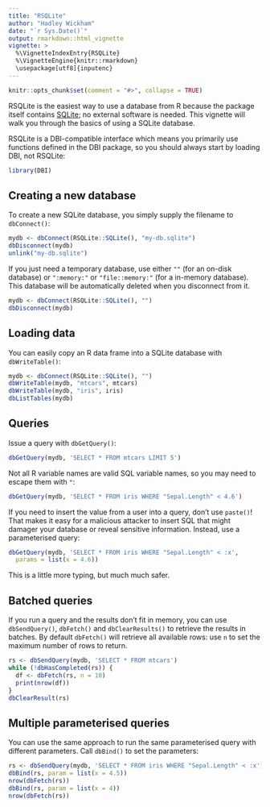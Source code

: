 ```yaml
---
title: "RSQLite"
author: "Hadley Wickham"
date: "`r Sys.Date()`"
output: rmarkdown::html_vignette
vignette: >
  %\VignetteIndexEntry{RSQLite}
  %\VignetteEngine{knitr::rmarkdown}
  \usepackage[utf8]{inputenc}
---
```


```r
knitr::opts_chunk$set(comment = "#>", collapse = TRUE)
```

RSQLite is the easiest way to use a database from R because the package itself contains [SQLite](https://www.sqlite.org); no external software is needed. This vignette will walk you through the basics of using a SQLite database.

RSQLite is a DBI-compatible interface which means you primarily use functions defined in the DBI package, so you should always start by loading DBI, not RSQLite:

```r
library(DBI)
```

## Creating a new database

To create a new SQLite database, you simply supply the filename to `dbConnect()`:

```r
mydb <- dbConnect(RSQLite::SQLite(), "my-db.sqlite")
dbDisconnect(mydb)
unlink("my-db.sqlite")
```

If you just need a temporary database, use either `""` (for an on-disk database) or `":memory:"` or `"file::memory:"` (for a in-memory database). This database will be automatically deleted when you disconnect from it.

```r
mydb <- dbConnect(RSQLite::SQLite(), "")
dbDisconnect(mydb)
```

## Loading data

You can easily copy an R data frame into a SQLite database with `dbWriteTable()`:

```r
mydb <- dbConnect(RSQLite::SQLite(), "")
dbWriteTable(mydb, "mtcars", mtcars)
dbWriteTable(mydb, "iris", iris)
dbListTables(mydb)
```

## Queries

Issue a query with `dbGetQuery()`:

```r
dbGetQuery(mydb, 'SELECT * FROM mtcars LIMIT 5')
```

Not all R variable names are valid SQL variable names, so you may need to escape them with `"`:

```r
dbGetQuery(mydb, 'SELECT * FROM iris WHERE "Sepal.Length" < 4.6')
```

If you need to insert the value from a user into a query, don't use `paste()`! That makes it easy for a malicious attacker to insert SQL that might damager your database or reveal sensitive information. Instead, use a parameterised query:

```r
dbGetQuery(mydb, 'SELECT * FROM iris WHERE "Sepal.Length" < :x', 
  params = list(x = 4.6))
```

This is a little more typing, but much much safer.

## Batched queries

If you run a query and the results don't fit in memory, you can use `dbSendQuery()`, `dbFetch()` and `dbClearResults()` to retrieve the results in batches. By default `dbFetch()` will retrieve all available rows: use `n` to set the maximum number of rows to return.

```r
rs <- dbSendQuery(mydb, 'SELECT * FROM mtcars')
while (!dbHasCompleted(rs)) {
  df <- dbFetch(rs, n = 10)
  print(nrow(df))
}
dbClearResult(rs)
```

## Multiple parameterised queries

You can use the same approach to run the same parameterised query with different parameters. Call `dbBind()` to set the parameters:

```r
rs <- dbSendQuery(mydb, 'SELECT * FROM iris WHERE "Sepal.Length" < :x')
dbBind(rs, param = list(x = 4.5))
nrow(dbFetch(rs))
dbBind(rs, param = list(x = 4))
nrow(dbFetch(rs))
```

